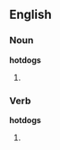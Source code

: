 
== English ==
===Noun===
'''hotdogs'''
# {{plural of|[[hotdog]]}}

===Verb===
'''hotdogs'''
# {{third-person singular of|[[hotdog]]}}